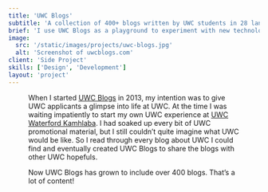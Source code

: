 ```yaml
---
title: 'UWC Blogs'
subtitle: 'A collection of 400+ blogs written by UWC students in 28 languages from 77 countries at the 17 United World Colleges.'
brief: 'I use UWC Blogs as a playground to experiment with new technologies. The latest iteration is built with VueJS and loads in 0.6 seconds or less.'
image:
  src: '/static/images/projects/uwc-blogs.jpg'
  alt: 'Screenshot of uwcblogs.com'
client: 'Side Project'
skills: ['Design', 'Development']
layout: 'project'
---
```



<Figure
  image={{
    src: '/static/images/projects/uwc-blogs-desktop-mobile.jpg',
    alt: 'Mockups of the mobile and desktop version of uwcblogs.com'
  }}
  align={Figure.FULL}
/>

When I started [UWC Blogs](https://uwcblogs.com/) in 2013, my intention was to give UWC applicants a glimpse into life at UWC. At the time I was waiting impatiently to start my own UWC experience at [UWC Waterford Kamhlaba](https://uwcblogs.com/#waterford-kamhlaba-uwc). I had soaked up every bit of UWC promotional material, but I still couldn’t quite imagine what UWC would be like. So I read through every blog about UWC I could find and eventually created UWC Blogs to share the blogs with other UWC hopefuls.

Now UWC Blogs has grown to include over 400 blogs. That’s a lot of content!
